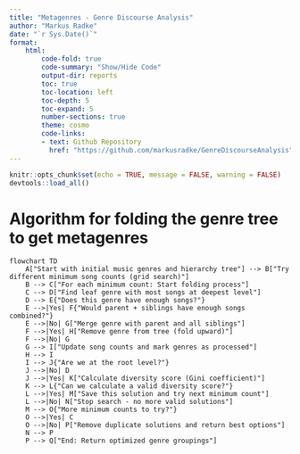 ```yaml
---
title: "Metagenres - Genre Discourse Analysis"
author: "Markus Radke"
date: "`r Sys.Date()`"
format: 
    html: 
        code-fold: true
        code-summary: "Show/Hide Code"
        output-dir: reports
        toc: true
        toc-location: left
        toc-depth: 5
        toc-expand: 5
        number-sections: true
        theme: cosmo
        code-links:
        - text: Github Repository
          href: "https://github.com/markusradke/GenreDiscourseAnalysis"
---
```

```r
knitr::opts_chunk$set(echo = TRUE, message = FALSE, warning = FALSE)
devtools::load_all()
```	

# Algorithm for folding the genre tree to get metagenres
```mermaid
flowchart TD
    A["Start with initial music genres and hierarchy tree"] --> B["Try different minimum song counts (grid search)"]
    B --> C["For each minimum count: Start folding process"]
    C --> D["Find leaf genre with most songs at deepest level"]
    D --> E{"Does this genre have enough songs?"}
    E -->|Yes| F{"Would parent + siblings have enough songs combined?"}
    E -->|No| G["Merge genre with parent and all siblings"]
    F -->|Yes| H["Remove genre from tree (fold upward)"]
    F -->|No| G
    G --> I["Update song counts and mark genres as processed"]
    H --> I
    I --> J{"Are we at the root level?"}
    J -->|No| D
    J -->|Yes| K["Calculate diversity score (Gini coefficient)"]
    K --> L{"Can we calculate a valid diversity score?"}
    L -->|Yes| M["Save this solution and try next minimum count"]
    L -->|No| N["Stop search - no more valid solutions"]
    M --> O{"More minimum counts to try?"}
    O -->|Yes| C
    O -->|No| P["Remove duplicate solutions and return best options"]
    N --> P
    P --> Q["End: Return optimized genre groupings"]
```	
